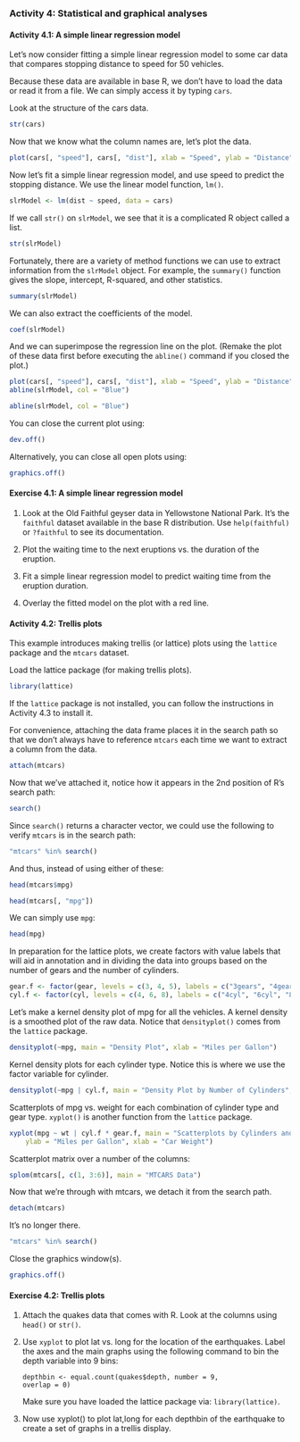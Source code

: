 ### Activity 4: Statistical and graphical analyses ###

#### Activity 4.1: A simple linear regression model ####

Let's now consider fitting a simple linear regression model
to some car data that compares stopping distance to speed
for 50 vehicles.

Because these data are available in base R, we don't have to
load the data or read it from a file.  We can simply access
it by typing `cars`.

Look at the structure of the cars data.

```{r eval=TRUE}
str(cars)
```

Now that we know what the column names are, let's plot the
data.

```{r eval=TRUE}
plot(cars[, "speed"], cars[, "dist"], xlab = "Speed", ylab = "Distance")
```

Now let's fit a simple linear regression model, and use
speed to predict the stopping distance.  We use the linear
model function, `lm()`.

```{r eval=TRUE}
slrModel <- lm(dist ~ speed, data = cars)
```


If we call `str()` on `slrModel`, we see that it is a
complicated R object called a list.

```{r eval=TRUE}
str(slrModel)
```

Fortunately, there are a variety of method functions we
can use to extract information from the `slrModel` object.
For example, the `summary()` function gives the slope, 
intercept, R-squared, and other statistics.

```{r eval=TRUE}
summary(slrModel)
```

We can also extract the coefficients of the model.

```{r eval=TRUE}
coef(slrModel)
```

And we can superimpose the regression line on the plot.
(Remake the plot of these data first before executing the
`abline()` command if you closed the plot.)
```{r eval = TRUE, echo = FALSE}
plot(cars[, "speed"], cars[, "dist"], xlab = "Speed", ylab = "Distance")
abline(slrModel, col = "Blue")
```
```{r eval = FALSE}
abline(slrModel, col = "Blue")
```

You can close the current plot using:

```{r eval=TRUE}
dev.off()
```

Alternatively, you can close all open plots using:

```{r eval=TRUE}
graphics.off()
```

#### Exercise 4.1: A simple linear regression model
1) Look at the Old Faithful geyser data in Yellowstone
   National Park.  It's the `faithful` dataset available in
   the base R distribution.  Use `help(faithful)` or `?faithful`
   to see its documentation.

2) Plot the waiting time to the next eruptions vs. the
   duration of the eruption.

3) Fit a simple linear regression model to predict waiting
   time from the eruption duration.

4) Overlay the fitted model on the plot with a red line.

#### Activity 4.2: Trellis plots

This example introduces making trellis (or lattice) plots
using the `lattice` package and the `mtcars` dataset.

Load the lattice package (for making trellis plots).

```{r eval=TRUE}
library(lattice)
```

If the `lattice` package is not installed, you can follow the
instructions in Activity 4.3 to install it.

For convenience, attaching the data frame places it in the
search path so that we don't always have to reference `mtcars`
each time we want to extract a column from the data.

```{r eval=TRUE}
attach(mtcars)
```

Now that we've attached it, notice how it appears in the
2nd position of R's search path:

```{r eval=TRUE}
search()
```

Since `search()` returns a character vector, we could use the
following to verify `mtcars` is in the search path:

```{r eval=TRUE}
"mtcars" %in% search()
```

And thus, instead of using either of these:

```{r eval=TRUE}
head(mtcars$mpg)
```

```{r eval=TRUE}
head(mtcars[, "mpg"])
```

We can simply use `mpg`:

```{r eval=TRUE}
head(mpg)
```

In preparation for the lattice plots, we create factors with
value labels that will aid in annotation and in dividing the
data into groups based on the number of gears and the
number of cylinders.

```{r eval=TRUE}
gear.f <- factor(gear, levels = c(3, 4, 5), labels = c("3gears", "4gears", "5gears"))
cyl.f <- factor(cyl, levels = c(4, 6, 8), labels = c("4cyl", "6cyl", "8cyl"))
```


Let's make a kernel density plot of mpg for all the vehicles.
A kernel density is a smoothed plot of the raw
data. Notice that `densityplot()` comes from the `lattice`
package.

```{r eval=TRUE}
densityplot(~mpg, main = "Density Plot", xlab = "Miles per Gallon")
```

Kernel density plots for each cylinder type.  Notice
this is where we use the factor variable for cylinder.

```{r eval=TRUE}
densityplot(~mpg | cyl.f, main = "Density Plot by Number of Cylinders", xlab = "Miles per Gallon")
```

Scatterplots of mpg vs. weight for each combination of
cylinder type and gear type.  `xyplot()` is another function
from the `lattice` package.

```{r eval=TRUE}
xyplot(mpg ~ wt | cyl.f * gear.f, main = "Scatterplots by Cylinders and Gears", 
    ylab = "Miles per Gallon", xlab = "Car Weight")
```

Scatterplot matrix over a number of the columns:

```{r eval=TRUE}
splom(mtcars[, c(1, 3:6)], main = "MTCARS Data")
```

Now that we're through with mtcars, we detach it from the
search path.

```{r eval=TRUE}
detach(mtcars)
```

It's no longer there.

```{r eval=TRUE}
"mtcars" %in% search()
```

Close the graphics window(s).

```{r eval=TRUE}
graphics.off()
```

#### Exercise 4.2: Trellis plots

1) Attach the quakes data that comes with R. Look at the
   columns using `head()` or `str()`.

2) Use `xyplot` to plot lat vs. long for the location of the
   earthquakes. Label the axes and the main graphs
   using the following command to bin the depth variable into
   9 bins:

   `depthbin <- equal.count(quakes$depth, number = 9,
                            overlap = 0)`

   Make sure you have loaded the lattice package via:
   `library(lattice)`.

3) Now use xyplot() to plot lat,long for each depthbin of
   the earthquake to create a set of graphs in a trellis
   display.

